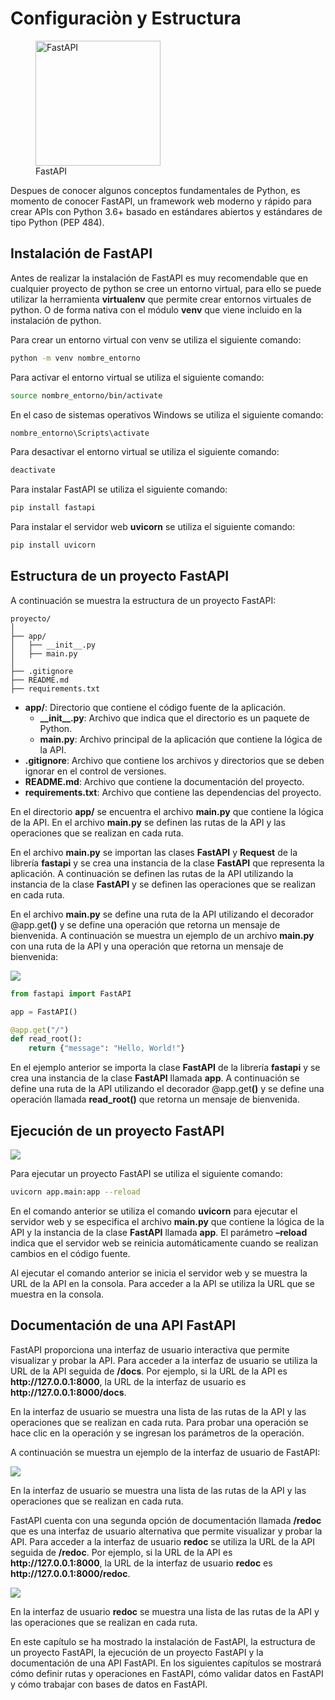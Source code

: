 # Configuraciòn y Estructura

::: center
![FastAPI](../../images/logo-fastapi.png){width="200px"}
:::

Despues de conocer algunos conceptos fundamentales de Python, es momento de conocer FastAPI, un framework web moderno y rápido para crear APIs con Python 3.6+ basado en estándares abiertos y estándares de tipo Python (PEP 484).

## Instalación de FastAPI

Antes de realizar la instalación de FastAPI es muy recomendable que en cualquier proyecto de python se cree un entorno virtual, para ello se puede utilizar la herramienta **virtualenv** que permite crear entornos virtuales de python. O de forma nativa con el módulo **venv** que viene incluido en la instalación de python.

Para crear un entorno virtual con venv se utiliza el siguiente comando:

``` bash
python -m venv nombre_entorno
```

Para activar el entorno virtual se utiliza el siguiente comando:

``` bash
source nombre_entorno/bin/activate
```

En el caso de sistemas operativos Windows se utiliza el siguiente comando:

``` bash
nombre_entorno\Scripts\activate
```

Para desactivar el entorno virtual se utiliza el siguiente comando:

``` bash
deactivate
```

Para instalar FastAPI se utiliza el siguiente comando:

``` bash
pip install fastapi
```

Para instalar el servidor web **uvicorn** se utiliza el siguiente comando:

``` bash
pip install uvicorn
```

## Estructura de un proyecto FastAPI

A continuación se muestra la estructura de un proyecto FastAPI:

``` plaintext
proyecto/
│
├── app/
│   ├── __init__.py
│   ├── main.py
│
├── .gitignore
├── README.md
├── requirements.txt
```

-   **app/**: Directorio que contiene el código fuente de la aplicación.
    -   **\_\_init\_\_.py**: Archivo que indica que el directorio es un paquete de Python.
    -   **main.py**: Archivo principal de la aplicación que contiene la lógica de la API.
-   **.gitignore**: Archivo que contiene los archivos y directorios que se deben ignorar en el control de versiones.
-   **README.md**: Archivo que contiene la documentación del proyecto.
-   **requirements.txt**: Archivo que contiene las dependencias del proyecto.

En el directorio **app/** se encuentra el archivo **main.py** que contiene la lógica de la API. En el archivo **main.py** se definen las rutas de la API y las operaciones que se realizan en cada ruta.

En el archivo **main.py** se importan las clases **FastAPI** y **Request** de la librería **fastapi** y se crea una instancia de la clase **FastAPI** que representa la aplicación. A continuación se definen las rutas de la API utilizando la instancia de la clase **FastAPI** y se definen las operaciones que se realizan en cada ruta.

En el archivo **main.py** se define una ruta de la API utilizando el decorador @app.get**()** y se define una operación que retorna un mensaje de bienvenida. A continuación se muestra un ejemplo de un archivo **main.py** con una ruta de la API y una operación que retorna un mensaje de bienvenida:

![](images/paste-16.png)

``` python
from fastapi import FastAPI

app = FastAPI()

@app.get("/")
def read_root():
    return {"message": "Hello, World!"}
```

En el ejemplo anterior se importa la clase **FastAPI** de la librería **fastapi** y se crea una instancia de la clase **FastAPI** llamada **app**. A continuación se define una ruta de la API utilizando el decorador @app.get**()** y se define una operación llamada **read_root()** que retorna un mensaje de bienvenida.

## Ejecución de un proyecto FastAPI

![](images/paste-17.png)

Para ejecutar un proyecto FastAPI se utiliza el siguiente comando:

``` bash
uvicorn app.main:app --reload
```

En el comando anterior se utiliza el comando **uvicorn** para ejecutar el servidor web y se especifica el archivo **main.py** que contiene la lógica de la API y la instancia de la clase **FastAPI** llamada **app**. El parámetro **--reload** indica que el servidor web se reinicia automáticamente cuando se realizan cambios en el código fuente.

Al ejecutar el comando anterior se inicia el servidor web y se muestra la URL de la API en la consola. Para acceder a la API se utiliza la URL que se muestra en la consola.

## Documentación de una API FastAPI

FastAPI proporciona una interfaz de usuario interactiva que permite visualizar y probar la API. Para acceder a la interfaz de usuario se utiliza la URL de la API seguida de **/docs**. Por ejemplo, si la URL de la API es **http://127.0.0.1:8000**, la URL de la interfaz de usuario es **http://127.0.0.1:8000/docs**.

En la interfaz de usuario se muestra una lista de las rutas de la API y las operaciones que se realizan en cada ruta. Para probar una operación se hace clic en la operación y se ingresan los parámetros de la operación.

A continuación se muestra un ejemplo de la interfaz de usuario de FastAPI:

![](images/paste-18.png)

En la interfaz de usuario se muestra una lista de las rutas de la API y las operaciones que se realizan en cada ruta.

FastAPI cuenta con una segunda opción de documentación llamada **/redoc** que es una interfaz de usuario alternativa que permite visualizar y probar la API. Para acceder a la interfaz de usuario **redoc** se utiliza la URL de la API seguida de **/redoc**. Por ejemplo, si la URL de la API es **http://127.0.0.1:8000**, la URL de la interfaz de usuario **redoc** es **http://127.0.0.1:8000/redoc**.

![](images/paste-19.png)

En la interfaz de usuario **redoc** se muestra una lista de las rutas de la API y las operaciones que se realizan en cada ruta.

En este capítulo se ha mostrado la instalación de FastAPI, la estructura de un proyecto FastAPI, la ejecución de un proyecto FastAPI y la documentación de una API FastAPI. En los siguientes capítulos se mostrará cómo definir rutas y operaciones en FastAPI, cómo validar datos en FastAPI y cómo trabajar con bases de datos en FastAPI.